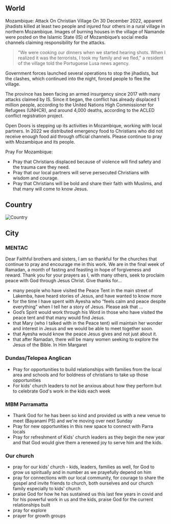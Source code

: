 ## World

Mozambique: Attack On Christian Village
On 30 December 2022, apparent jihadists killed at least two people and injured four others in a rural village in northern Mozambique. Images of burning houses in the village of Namande were posted on the Islamic State (IS) of Mozambique’s social media channels claiming responsibility for the attacks.

> "We were cooking our dinners when we started hearing shots. When I realized it was the terrorists, I took my family and we fled," a resident of the village told the Portuguese Lusa news agency.

Government forces launched several operations to stop the jihadists, but the clashes, which continued into the night, forced people to flee the village.

The province has been facing an armed insurgency since 2017 with many attacks claimed by IS. Since it began, the conflict has already displaced 1 million people, according to the United Nations High Commissioner for Refugees (UNHCR), and around 4,000 deaths, according to the ACLED conflict registration project.

Open Doors is stepping up its activities in Mozambique, working with local partners. In 2022 we distributed emergency food to Christians who did not receive enough food aid through official channels. Please continue to pray with Mozambique and its people.

Pray For Mozambique:

- Pray that Christians displaced because of violence will find safety and the trauma care they need.
- Pray that our local partners will serve persecuted Christians with wisdom and courage.
- Pray that Christians will be bold and share their faith with Muslims, and that many will come to know Jesus.

## Country

![Country](/prayer-country.png)

## City

### MENTAC

Dear Faithful brothers and sisters,
I am so thankful for the churches that continue to pray and encourage me in this work.
We are in the final week of Ramadan, a month of fasting and feasting in hope of forgiveness and
reward. Thank you for your prayers as I, with many others, seek to proclaim peace with God through
Jesus Christ.
Give thanks for…

- many people who have visited the Peace Tent in the main street of Lakemba, have heard
  stories of Jesus, and have wanted to know more
- for the time I have spent with Ayesha who “feels calm and peace despite everything”
  when I tell her a story of Jesus.
  Please ask that …
- God’s Spirit would work through his Word in those who have visited the peace tent and
  that many would find Jesus.
- that Mary (who I talked with in the Peace tent) will maintain her wonder and interest in
  Jesus and we would be able to meet together soon.
- that Ayesha would know the peace Jesus gives and not just about it.
- that after Ramadan, there will be many women seeking to explore the Jesus of the Bible.
  In Him
  Margaret

### Dundas/Telopea Anglican

- Pray for opportunities to build relationships with families from the local area and schools and for boldness of christians to take up those opportunities
- For kids' church leaders to not be anxious about how they perform but to celebrate God's work in the kids each week

### MBM Parramatta

- Thank God for he has been so kind and provided us with a new venue to meet (Bayanami PS) and we're moving over next Sunday
- Pray for new opportunities in this new space to connect with Parra locals
- Pray for refreshment of Kids' church leaders as they begin the new year and that God would give them a renewed joy to serve him and the kids.

### Our church

- pray for our kids' church - kids, leaders, families as well, for God to grow us spiritually and in number as we prayefully depend on him
- pray for connections with our local community, for courage to share the gospel and invite friends to church, both ourselves and our church family especially to kids' church
- praise God for how he has sustained us this last few years in covid and for his powerful work in us and the kids, praise God for the current relationships built
- pray for explore
- prayer for growth groups
